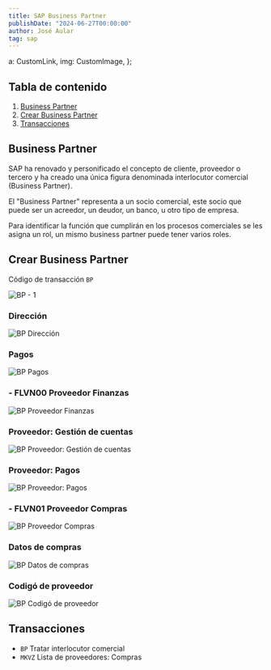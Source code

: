 ```yaml
---
title: SAP Business Partner
publishDate: "2024-06-27T00:00:00"
author: José Aular
tag: sap
---
```


  a: CustomLink,
  img: CustomImage,
};

## Tabla de contenido

1.  [Business Partner](/blog/sap-business-partner#business-partner)
2.  [Crear Business Partner](/blog/sap-business-partner#crear-business-partner)
3.  [Transacciones](/blog/sap-business-partner#transacciones)

## Business Partner

SAP ha renovado y personificado el concepto de cliente, proveedor o tercero y ha creado una única figura
denominada interlocutor comercial (Business Partner).

El "Business Partner" representa a un socio comercial, este socio que puede ser un acreedor, un deudor, un
banco, u otro tipo de empresa.

Para identificar la función que cumplirán en los procesos comerciales se les asigna un rol, un mismo
business partner puede tener varios roles.

## Crear Business Partner

Código de transacción `BP`

![BP - 1](https://res.cloudinary.com/jaular/image/upload/v1719496589/blog/sap-business-partner/bp-1_akezqy.png "BP - 1")

### Dirección

![BP Dirección](https://res.cloudinary.com/jaular/image/upload/v1719496589/blog/sap-business-partner/bp-2_yy9y6e.png "BP Dirección")

### Pagos

![BP Pagos](https://res.cloudinary.com/jaular/image/upload/v1719496589/blog/sap-business-partner/bp-3_bhyfxr.png "BP Pagos")

### - FLVN00 Proveedor Finanzas

![BP Proveedor Finanzas](https://res.cloudinary.com/jaular/image/upload/v1719496590/blog/sap-business-partner/bp-4_dalfjw.png "BP Proveedor Finanzas")

### Proveedor: Gestión de cuentas

![BP Proveedor: Gestión de cuentas](https://res.cloudinary.com/jaular/image/upload/v1719496590/blog/sap-business-partner/bp-5_wlpszc.png "BP Proveedor: Gestión de cuentas")

### Proveedor: Pagos

![BP Proveedor: Pagos](https://res.cloudinary.com/jaular/image/upload/v1719496590/blog/sap-business-partner/bp-6_g5mfo9.png "BP Proveedor: Pagos")

### - FLVN01 Proveedor Compras

![BP Proveedor Compras](https://res.cloudinary.com/jaular/image/upload/v1719496590/blog/sap-business-partner/bp-7_zr6wvj.png "BP Proveedor Compras")

### Datos de compras

![BP Datos de compras](https://res.cloudinary.com/jaular/image/upload/v1719497120/blog/sap-business-partner/bp-8_jqtv80.png "BP Datos de compras")

### Codigó de proveedor

![BP Codigó de proveedor](https://res.cloudinary.com/jaular/image/upload/v1719497120/blog/sap-business-partner/bp-9_ak5ply.png "BP Codigó de proveedor")

## Transacciones

- `BP` Tratar interlocutor comercial
- `MKVZ` Lista de proveedores: Compras
